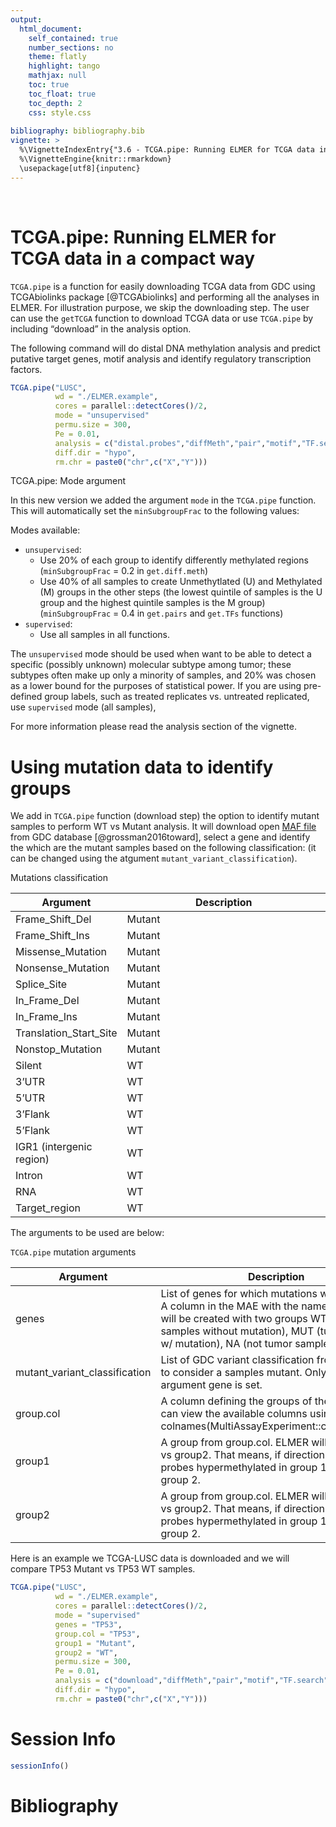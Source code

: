 ```yaml
---
output: 
  html_document:
    self_contained: true
    number_sections: no
    theme: flatly
    highlight: tango
    mathjax: null
    toc: true
    toc_float: true
    toc_depth: 2
    css: style.css
  
bibliography: bibliography.bib    
vignette: >
  %\VignetteIndexEntry{"3.6 - TCGA.pipe: Running ELMER for TCGA data in a compact way"}
  %\VignetteEngine{knitr::rmarkdown}
  \usepackage[utf8]{inputenc}
---
```

<br>

# TCGA.pipe: Running ELMER for TCGA data in a compact way

`TCGA.pipe` is a function for easily downloading TCGA data from GDC using TCGAbiolinks package [@TCGAbiolinks]
and performing all the analyses in ELMER. For illustration purpose, we skip the downloading step. 
The user can use the `getTCGA` function to download TCGA data or
use `TCGA.pipe` by including "download" in the analysis option.

The following command will do distal DNA methylation analysis and predict putative target genes, motif analysis and identify regulatory transcription factors.

```r
TCGA.pipe("LUSC",
          wd = "./ELMER.example",
          cores = parallel::detectCores()/2,
          mode = "unsupervised"
          permu.size = 300,
          Pe = 0.01,
          analysis = c("distal.probes","diffMeth","pair","motif","TF.search"),
          diff.dir = "hypo",
          rm.chr = paste0("chr",c("X","Y")))
```

<div class="panel panel-info">
<div class="panel-heading">TCGA.pipe: Mode argument</div>
<div class="panel-body">

In this new version we added the argument `mode` in the `TCGA.pipe` function.
This will automatically set the `minSubgroupFrac` to the following values:

Modes available: 

- `unsupervised`:
    * Use 20% of each group to identify differently methylated regions (`minSubgroupFrac` = 0.2 in `get.diff.meth`)
    * Use 40% of all samples to create Unmethytlated (U) and Methylated (M) groups in the other steps  (the lowest quintile of samples is the U group and the highest quintile samples is the M group) (`minSubgroupFrac` = 0.4 in `get.pairs` and `get.TFs` functions)
- `supervised`:
    * Use all samples in all functions.

The `unsupervised` mode should be used when want to be able to detect a specific (possibly unknown) molecular subtype among tumor; 
these subtypes often make up only a minority of samples, and 20\% was chosen as a lower bound for the purposes of statistical power.
If you are using pre-defined group labels, such as treated replicates vs. untreated replicated, use `supervised` mode (all samples),

For more information please read the analysis section of the vignette.
</div>
</div>

# Using mutation data to identify groups

We add in `TCGA.pipe` function (download step) the option to identify mutant samples to perform WT vs Mutant analysis. 
It will download open [MAF file](https://docs.gdc.cancer.gov/Data/File_Formats/MAF_Format/) 
from GDC database [@grossman2016toward], select a gene and identify the which are the mutant samples based on the following classification:
(it can be changed using the atgument `mutant_variant_classification`).

<div class="panel panel-info">
<div class="panel-heading"> Mutations classification  </div>
<div class="panel-body">
| Argument | Description |
|------------|--------------------------------------------------------------------------------------------------------------------------------------------------------------------------------------------------------------------------------------------------------------------------------------------------------------|
| Frame_Shift_Del | Mutant |
| Frame_Shift_Ins | Mutant |
| Missense_Mutation | Mutant |
| Nonsense_Mutation | Mutant |
| Splice_Site | Mutant |
| In_Frame_Del | Mutant |
| In_Frame_Ins | Mutant |
| Translation_Start_Site | Mutant |
| Nonstop_Mutation | Mutant |
| Silent | WT |
|3'UTR| WT |
|5'UTR| WT |
|3'Flank| WT |
|5'Flank| WT |
|IGR1 (intergenic region)| WT |
|Intron| WT |
|RNA| WT |
|Target_region| WT |
</div>
</div>

The arguments to be used are below:

<div class="panel panel-info">
<div class="panel-heading"> `TCGA.pipe` mutation arguments </div>
<div class="panel-body">
| Argument | Description |
|------------|--------------------------------------------------------------------------------------------------------------------------------------------------------------------------------------------------------------------------------------------------------------------------------------------------------------|
| genes | List of genes for which mutations will be verified. A column in the MAE with the name of the gene will be created with two groups WT (tumor samples without mutation), MUT (tumor samples w/ mutation), NA (not tumor samples)|
| mutant_variant_classification	| List of GDC variant classification from MAF files to consider a samples mutant. Only used when argument gene is set.|
| group.col	| A column defining the groups of the sample. You can view the available columns using: colnames(MultiAssayExperiment::colData(data)).|
| group1 |	A group from group.col. ELMER will run group1 vs group2. That means, if direction is hyper, get probes hypermethylated in group 1 compared to group 2.|
| group2 | A group from group.col. ELMER will run group1 vs group2. That means, if direction is hyper, get probes hypermethylated in group 1 compared to group 2.|
</div>
</div>

Here is an example we TCGA-LUSC data is downloaded and we will compare TP53 Mutant vs
TP53 WT samples. 


```r
TCGA.pipe("LUSC",
          wd = "./ELMER.example",
          cores = parallel::detectCores()/2,
          mode = "supervised"
          genes = "TP53",
          group.col = "TP53",
          group1 = "Mutant",
          group2 = "WT",
          permu.size = 300,
          Pe = 0.01,
          analysis = c("download","diffMeth","pair","motif","TF.search"),
          diff.dir = "hypo",
          rm.chr = paste0("chr",c("X","Y")))
```

# Session Info

```r
sessionInfo()
```

# Bibliography
